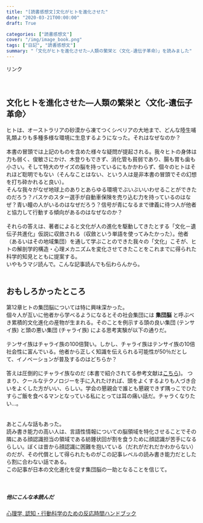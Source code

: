 ```yaml
---
title: "[読書感想文]文化がヒトを進化させた"
date: "2020-03-21T00:00:00"
draft: True

categories: ["読書感想文"]
cover: "/img/image_book.png"
tags: ["日記", "読書感想文"]
summary: "「文化がヒトを進化させた―人類の繁栄と〈文化-遺伝子革命〉」を読みました"
---
```


  <!-- START MoshimoAffiliateEasyLink --><script type="text/javascript">(function(b,c,f,g,a,d,e){b.MoshimoAffiliateObject=a;b[a]=b[a]||function(){arguments.currentScript=c.currentScript||c.scripts[c.scripts.length-2];(b[a].q=b[a].q||[]).push(arguments)};c.getElementById(a)||(d=c.createElement(f),d.src=g,d.id=a,e=c.getElementsByTagName("body")[0],e.appendChild(d))})(window,document,"script","//dn.msmstatic.com/site/cardlink/bundle.js","msmaflink");msmaflink({"n":"文化がヒトを進化させた―人類の繁栄と〈文化-遺伝子革命〉","b":"","t":"","d":"https:\/\/m.media-amazon.com","c_p":"","p":["\/images\/I\/41fFiLZMtyL.jpg"],"u":{"u":"https:\/\/www.amazon.co.jp\/dp\/4826902115","t":"amazon","r_v":""},"aid":{"amazon":"1842760","rakuten":"1824263","yahoo":"1845435"},"eid":"tscCV","s":"s"});</script><div id="msmaflink-tscCV">リンク</div><!-- MoshimoAffiliateEasyLink END -->
  　
  
## 文化ヒトを進化させた―人類の繁栄と〈文化-遺伝子革命〉
  ヒトは、オーストラリアの砂漠から凍てつくシベリアの大地まで、どんな陸生哺乳類よりも多種多様な環境に生息するようになった。それはなぜなのか？
  <br>
  <br>
  本書の冒頭では上記のものを含めた様々な疑問が提起される。我々ヒトの身体は力も弱く、俊敏さにかけ、木登りもできず、消化管も貧弱であり、腸も胃も歯も小さい。そして特大のサイズの脳を持っているにもかかわらず、個々のヒトはそれほど聡明でもない（そんなことはない、という人は是非本書の冒頭でその幻想を打ち砕かれると良い）。
  <br>そんな我々がなぜ地球上のありとあらゆる環境でぶいぶいいわせることができたのだろう？バスケのスター選手が自動車保険を売り込む力を持っているのはなぜ？青い瞳の人がいるのはなぜだろう？信号が青になるまで律義に待つ人が他者と協力して行動する傾向があるのはなぜなのか？
  <br><br>
  それらの答えは、著者によると文化が人の進化を駆動してきたとする「文化－遺伝子共進化」仮説に収斂される（収斂という単語を使ってみたかった）。他者（あるいはその地域集団）を通して学ぶことのできた我々の「文化」こそが、ヒトの解剖学的構造・心理メカニズムを変化させてきたことをこれまでに得られた科学的知見とともに提案する。
  <br>いやもうマジ読んで。こんな記事読んでも伝わらんから。<br>
  <br>
  
## おもしろかったところ  
  
  第12章ヒトの集団脳については特に興味深かった。<br>
個々人が互いに他者から学べるようになるとその社会集団には **集団脳** と呼ぶべき累積的文化進化の産物が生まれる。そのことを例示する頭の良い集団 (テンサイ族) と頭の悪い集団 (チャライ族) による思考実験が以下の通りだ。<br><br>
テンサイ族はチャライ族の100倍賢い。しかし、チャライ族はテンサイ族の10倍社会性に富んでいる。他者から正しく知識を伝えられる可能性が50％だとして、イノベーションが普及するのはどちらか？<br><br>
答えは圧倒的にチャライ族なのだ (本書で紹介されてる参考文献は[こちら]( https://henrich.fas.harvard.edu/files/henrich/files/henrich_2009-2.pdf))。
つまり、クールなテクノロジーを手に入れたければ、頭をよくするよりも人づき合いをよくした方がいい、らしい。学会の懇親会で誰とも懇親できず隅っこでひたすらご飯を食べるマンとなっている私にとっては耳の痛い話だ。チャラくなりたい…。<br>
<br>
<br>
あとこんな話もあった。<br>
読み書き能力の高い人は、言語性情報についての脳領域を特化させることでその隣にある顔認識担当の領域である紡錘状回が割を食うために顔認識が苦手になるらしい。ぼくは昔から顔認識に困難を抱いている（だれがだれだかわからない）のだが、その代償として得られたものがこの記事レベルの読み書き能力だとしたら割に合わない話である。<br>この記事が日本の文化進化を促す集団脳の一助となることを信じて。<br><br><br>

##### 他にこんな本読んだ
[心理学, 認知・行動科学のための反応時間ハンドブック]( https://susishushi.github.io/my_blog/post/rt/)
  <br>